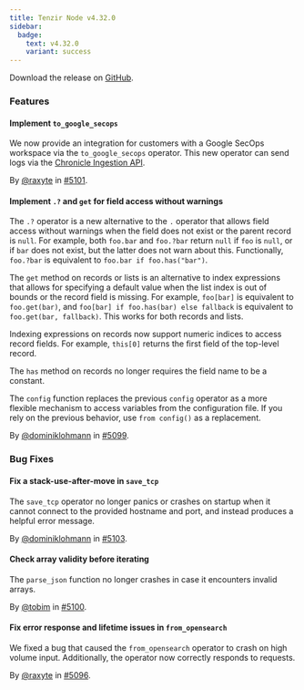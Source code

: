 ```yaml
---
title: Tenzir Node v4.32.0
sidebar:
  badge:
    text: v4.32.0
    variant: success
---
```


Download the release on [GitHub](https://github.com/tenzir/tenzir/releases/tag/v4.32.0).

### Features

#### Implement `to_google_secops`

We now provide an integration for customers with a Google SecOps workspace via
the `to_google_secops` operator. This new operator can send logs via the
[Chronicle Ingestion
API](https://cloud.google.com/chronicle/docs/reference/ingestion-api#unstructuredlogentries).

By [@raxyte](https://github.com/raxyte) in [#5101](https://github.com/tenzir/tenzir/pull/5101).

#### Implement `.?` and `get` for field access without warnings

The `.?` operator is a new alternative to the `.` operator that allows field
access without warnings when the field does not exist or the parent record is
`null`. For example, both `foo.bar` and `foo.?bar` return `null` if `foo` is
`null`, or if `bar` does not exist, but the latter does not warn about this.
Functionally, `foo.?bar` is equivalent to `foo.bar if foo.has("bar")`.

The `get` method on records or lists is an alternative to index expressions that
allows for specifying a default value when the list index is out of bounds or
the record field is missing. For example, `foo[bar]` is equivalent to
`foo.get(bar)`, and `foo[bar] if foo.has(bar) else fallback` is equivalent to
`foo.get(bar, fallback)`. This works for both records and lists.

Indexing expressions on records now support numeric indices to access record
fields. For example, `this[0]` returns the first field of the top-level record.

The `has` method on records no longer requires the field name to be a constant.

The `config` function replaces the previous `config` operator as a more flexible
mechanism to access variables from the configuration file. If you rely on the
previous behavior, use `from config()` as a replacement.

By [@dominiklohmann](https://github.com/dominiklohmann) in [#5099](https://github.com/tenzir/tenzir/pull/5099).

### Bug Fixes

#### Fix a stack-use-after-move in `save_tcp`

The `save_tcp` operator no longer panics or crashes on startup when it cannot
connect to the provided hostname and port, and instead produces a helpful error
message.

By [@dominiklohmann](https://github.com/dominiklohmann) in [#5103](https://github.com/tenzir/tenzir/pull/5103).

#### Check array validity before iterating

The `parse_json` function no longer crashes in case it encounters invalid
arrays.

By [@tobim](https://github.com/tobim) in [#5100](https://github.com/tenzir/tenzir/pull/5100).

#### Fix error response and lifetime issues in `from_opensearch`

We fixed a bug that caused the `from_opensearch` operator to crash on high
volume input. Additionally, the operator now correctly responds to requests.

By [@raxyte](https://github.com/raxyte) in [#5096](https://github.com/tenzir/tenzir/pull/5096).
